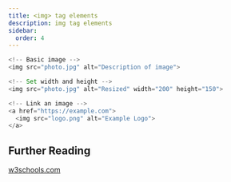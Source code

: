 ```yaml
---
title: <img> tag elements
description: img tag elements 
sidebar:
  order: 4
---
```


```js
<!-- Basic image -->
<img src="photo.jpg" alt="Description of image">

<!-- Set width and height -->
<img src="photo.jpg" alt="Resized" width="200" height="150">

<!-- Link an image -->
<a href="https://example.com">
  <img src="logo.png" alt="Example Logo">
</a>
```

## Further Reading

<p><a target="_blank" href="https://www.w3schools.com/tags/tag_img.asp">w3schools.com</a></p>